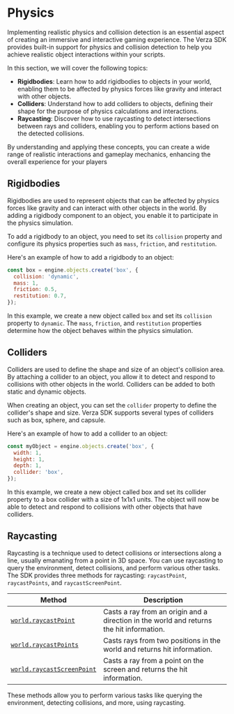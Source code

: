 # Physics

Implementing realistic physics and collision detection is an essential aspect of creating an immersive and interactive gaming experience. The Verza SDK provides built-in support for physics and collision detection to help you achieve realistic object interactions within your scripts.

In this section, we will cover the following topics:

- **Rigidbodies**: Learn how to add rigidbodies to objects in your world, enabling them to be affected by physics forces like gravity and interact with other objects.
- **Colliders**: Understand how to add colliders to objects, defining their shape for the purpose of physics calculations and interactions.
- **Raycasting**: Discover how to use raycasting to detect intersections between rays and colliders, enabling you to perform actions based on the detected collisions.

By understanding and applying these concepts, you can create a wide range of realistic interactions and gameplay mechanics, enhancing the overall experience for your players

## Rigidbodies

Rigidbodies are used to represent objects that can be affected by physics forces like gravity and can interact with other objects in the world. By adding a rigidbody component to an object, you enable it to participate in the physics simulation.

To add a rigidbody to an object, you need to set its `collision` property and configure its physics properties such as `mass`, `friction`, and `restitution`.

Here's an example of how to add a rigidbody to an object:

```js
const box = engine.objects.create('box', {
  collision: 'dynamic',
  mass: 1,
  friction: 0.5,
  restitution: 0.7,
});
```

In this example, we create a new object called `box` and set its `collision` property to `dynamic`. The `mass`, `friction`, and `restitution` properties determine how the object behaves within the physics simulation.

## Colliders

Colliders are used to define the shape and size of an object's collision area. By attaching a collider to an object, you allow it to detect and respond to collisions with other objects in the world. Colliders can be added to both static and dynamic objects.

When creating an object, you can set the `collider` property to define the collider's shape and size. Verza SDK supports several types of colliders such as box, sphere, and capsule.

Here's an example of how to add a collider to an object:

```js
const myObject = engine.objects.create('box', {
  width: 1,
  height: 1,
  depth: 1,
  collider: 'box',
});
```

In this example, we create a new object called box and set its collider property to a box collider with a size of 1x1x1 units. The object will now be able to detect and respond to collisions with other objects that have colliders.

## Raycasting

Raycasting is a technique used to detect collisions or intersections along a line, usually emanating from a point in 3D space. You can use raycasting to query the environment, detect collisions, and perform various other tasks. The SDK provides three methods for raycasting: `raycastPoint`, `raycastPoints`, and `raycastScreenPoint`.

| Method                                                                         | Description                                                                              |
| ------------------------------------------------------------------------------ | ---------------------------------------------------------------------------------------- |
| [`world.raycastPoint`](/sdk/managers/world/raycaster/raycastPoint)             | Casts a ray from an origin and a direction in the world and returns the hit information. |
| [`world.raycastPoints`](/sdk/managers/world/raycaster/raycastPoints)           | Casts rays from two positions in the world and returns hit information.                  |
| [`world.raycastScreenPoint`](/sdk/managers/world/raycaster/raycastScreenPoint) | Casts a ray from a point on the screen and returns the hit information.                  |

These methods allow you to perform various tasks like querying the environment, detecting collisions, and more, using raycasting.
